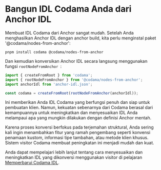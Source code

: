
# Bangun IDL Codama Anda dari Anchor IDL

Membuat IDL Codama dari Anchor sangat mudah. Setelah Anda menghasilkan Anchor IDL dengan anchor build, kita perlu menginstal paket '@codama/nodes-from-anchor':

```
pnpm install codama @codama/nodes-from-anchor
```

Dan kemudian konversikan Anchor IDL secara langsung menggunakan fungsi `rootNodeFromAnchor `:

```ts
import { createFromRoot } from 'codama';
import { rootNodeFromAnchor } from '@codama/nodes-from-anchor';
import anchorIdl from 'anchor-idl.json';

const codama = createFromRoot(rootNodeFromAnchor(anchorIdl));
```

Ini memberikan Anda IDL Codama yang berfungsi penuh dan siap untuk pembuatan klien. Namun, kekuatan sebenarnya dari Codama berasal dari kemampuannya untuk meningkatkan dan menyesuaikan IDL Anda melampaui apa yang mungkin dilakukan dengan definisi Anchor mentah.

Karena proses konversi berfokus pada terjemahan struktural, Anda sering kali ingin menambahkan fitur yang ramah pengembang seperti konvensi penamaan kustom, informasi tipe tambahan, atau metode klien khusus. Sistem visitor Codama membuat peningkatan ini menjadi mudah dan kuat.

Anda dapat mempelajari lebih lanjut tentang cara menyesuaikan dan meningkatkan IDL yang dikonversi menggunakan visitor di pelajaran [Memperbarui Codama IDL](/id/courses/create-your-sdk-with-codama/updating-codama-idl).